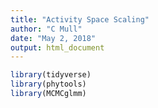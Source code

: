 ```yaml
---
title: "Activity Space Scaling"
author: "C Mull"
date: "May 2, 2018"
output: html_document
---
```


```r
library(tidyverse)
library(phytools)
library(MCMCglmm)
```

